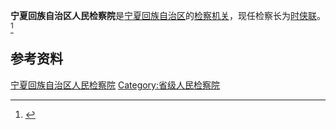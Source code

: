 {{Infobox PRCG
|机构名称 = 宁夏回族自治区人民检察院
|标志1    = Supreme_People's_Procuratorate_of_P.R.China's_badge_.svg
|标志1说明 = [[中华人民共和国人民检察院检徽|中华人民共和国人民检察院检徽]]
|职位1    = [[检察长|检察长]]
|人员1    = [[时侠联|时侠联]]
|衔级1    = [[二级大检察官|二级大检察官]]
|职位2    =
|人员2    =
|职位3    =
|人员3    =
|职位4    =
|人员4    =
|授权法源 = [[中华人民共和国宪法|中华人民共和国宪法]]<br />[[s:中华人民共和国刑法|中华人民共和国刑法]]<br />[[s:中华人民共和国刑事诉讼法|中华人民共和国刑事诉讼法]]
|组织法规 = [[s:中华人民共和国人民检察院组织法|中华人民共和国人民检察院组织法]]
|业务上级 = [[中华人民共和国最高人民检察院|中华人民共和国最高人民检察院]]
|组织上级 = [[宁夏回族自治区人民代表大会|宁夏回族自治区人民代表大会]]<br />[[宁夏回族自治区人民代表大会常务委员会|宁夏回族自治区人民代表大会常务委员会]]
|中共上级 = [[中国共产党宁夏回族自治区委员会|中国共产党宁夏回族自治区委员会]]
|中共本级 = 中国共产党宁夏回族自治区人民检察院党组
|机构类型 = [[检察机关|法律监督机关]]
|行政级别 = 副省级
|地址1    = [[宁夏回族自治区|宁夏回族自治区]]
|前身     = 
|邮编1    =
|电话1    =
|网站     = 
|网址     = http://www.nx.jcy.gov.cn/QJCY/index.html
}}
'''宁夏回族自治区人民检察院'''是[[宁夏回族自治区|宁夏回族自治区]]的[[检察机关|检察机关]]，现任检察长为[[时侠联|时侠联]]。<ref>{{Cite book|title=中国法律年鉴 2018|author=伍晓梅主编; 中国法律年鉴编辑部编|publisher=中国法律年鉴社|year=|issn=1003-1715|location=|pages=}}</ref>

== 参考资料 ==
{{reflist}}
{{党和国家机构|宁夏回族自治区|level=高级}}
{{中华人民共和国检察机关}}
{{中华人民共和国各省级行政区|检察机关}}
[[Category:宁夏回族自治区人民检察院|]]
[[Category:省级人民检察院|Category:省级人民检察院]]